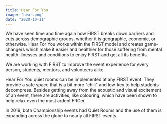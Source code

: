 ```yaml
---
title: Hear For You
image: "hear.png"
date: "2020-10-11"
---
```


We have seen time and time again how FIRST breaks down barriers and cuts across demographic groups, whether it is geographic, economic, or otherwise. Hear For You works within the FIRST model and creates game-changers which make it easier and healthier for those suffering from mental health illnesses and conditions to enjoy FIRST and get all its benefits.

We are working with FIRST to improve the event experience for every person, students, mentors, and volunteers alike.

Hear For You quiet rooms can be implemented at any FIRST event. They provide a safe space that is a bit more "chill" and low-key to help students decompress. Besides getting away from the acoustic and visual excitement of an event, there are activities, like colouring, which have been shown to help relax even the most ardent FRCer.

In 2019, both Championship events had Quiet Rooms and the use of them is expanding across the globe to nearly all FIRST events.
